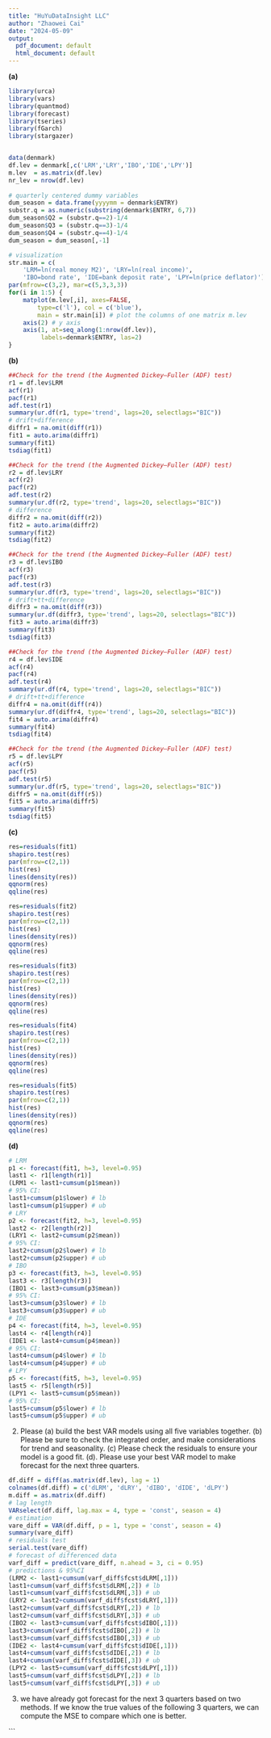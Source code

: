 ---
title: "HuYuDataInsight LLC"
author: "Zhaowei Cai"
date: "2024-05-09"
output:
  pdf_document: default
  html_document: default
---

**(a)**
```{r}
library(urca)
library(vars)
library(quantmod)
library(forecast)
library(tseries)
library(fGarch)
library(stargazer)


data(denmark)
df.lev = denmark[,c('LRM','LRY','IBO','IDE','LPY')]
m.lev  = as.matrix(df.lev)
nr_lev = nrow(df.lev)
 
# quarterly centered dummy variables
dum_season = data.frame(yyyymm = denmark$ENTRY)
substr.q = as.numeric(substring(denmark$ENTRY, 6,7))
dum_season$Q2 = (substr.q==2)-1/4
dum_season$Q3 = (substr.q==3)-1/4
dum_season$Q4 = (substr.q==4)-1/4
dum_season = dum_season[,-1]

# visualization
str.main = c(
    'LRM=ln(real money M2)', 'LRY=ln(real income)',
    'IBO=bond rate', 'IDE=bank deposit rate', 'LPY=ln(price deflator)')
par(mfrow=c(3,2), mar=c(5,3,3,3))
for(i in 1:5) {
    matplot(m.lev[,i], axes=FALSE,
        type=c('l'), col = c('blue'), 
        main = str.main[i]) # plot the columns of one matrix m.lev
    axis(2) # y axis
    axis(1, at=seq_along(1:nrow(df.lev)),
         labels=denmark$ENTRY, las=2)
}
```

**(b)**
```{r}
##Check for the trend (the Augmented Dickey–Fuller (ADF) test)
r1 = df.lev$LRM
acf(r1)
pacf(r1)
adf.test(r1)
summary(ur.df(r1, type='trend', lags=20, selectlags="BIC"))
# drift+difference
diffr1 = na.omit(diff(r1))
fit1 = auto.arima(diffr1)
summary(fit1)
tsdiag(fit1)

##Check for the trend (the Augmented Dickey–Fuller (ADF) test)
r2 = df.lev$LRY
acf(r2)
pacf(r2)
adf.test(r2)
summary(ur.df(r2, type='trend', lags=20, selectlags="BIC"))
# difference
diffr2 = na.omit(diff(r2))
fit2 = auto.arima(diffr2)
summary(fit2)
tsdiag(fit2)

##Check for the trend (the Augmented Dickey–Fuller (ADF) test)
r3 = df.lev$IBO
acf(r3)
pacf(r3)
adf.test(r3)
summary(ur.df(r3, type='trend', lags=20, selectlags="BIC"))
# drift+tt+difference
diffr3 = na.omit(diff(r3))
summary(ur.df(diffr3, type='trend', lags=20, selectlags="BIC"))
fit3 = auto.arima(diffr3)
summary(fit3)
tsdiag(fit3)

##Check for the trend (the Augmented Dickey–Fuller (ADF) test)
r4 = df.lev$IDE
acf(r4)
pacf(r4)
adf.test(r4)
summary(ur.df(r4, type='trend', lags=20, selectlags="BIC"))
# drift+tt+difference
diffr4 = na.omit(diff(r4))
summary(ur.df(diffr4, type='trend', lags=20, selectlags="BIC"))
fit4 = auto.arima(diffr4)
summary(fit4)
tsdiag(fit4)

##Check for the trend (the Augmented Dickey–Fuller (ADF) test)
r5 = df.lev$LPY
acf(r5)
pacf(r5)
adf.test(r5)
summary(ur.df(r5, type='trend', lags=20, selectlags="BIC"))
diffr5 = na.omit(diff(r5))
fit5 = auto.arima(diffr5)
summary(fit5)
tsdiag(fit5)
```

**(c)**
```{r}
res=residuals(fit1)
shapiro.test(res)
par(mfrow=c(2,1))
hist(res)
lines(density(res))
qqnorm(res)          
qqline(res)

res=residuals(fit2)
shapiro.test(res)
par(mfrow=c(2,1))
hist(res)
lines(density(res))
qqnorm(res)          
qqline(res)

res=residuals(fit3)
shapiro.test(res)
par(mfrow=c(2,1))
hist(res)
lines(density(res))
qqnorm(res)          
qqline(res)

res=residuals(fit4)
shapiro.test(res)
par(mfrow=c(2,1))
hist(res)
lines(density(res))
qqnorm(res)          
qqline(res)

res=residuals(fit5)
shapiro.test(res)
par(mfrow=c(2,1))
hist(res)
lines(density(res))
qqnorm(res)          
qqline(res)
```

**(d)**
```{r}
# LRM
p1 <- forecast(fit1, h=3, level=0.95)
last1 <- r1[length(r1)]
(LRM1 <- last1+cumsum(p1$mean))
# 95% CI:
last1+cumsum(p1$lower) # lb
last1+cumsum(p1$upper) # ub
# LRY
p2 <- forecast(fit2, h=3, level=0.95)
last2 <- r2[length(r2)]
(LRY1 <- last2+cumsum(p2$mean))
# 95% CI:
last2+cumsum(p2$lower) # lb
last2+cumsum(p2$upper) # ub
# IBO
p3 <- forecast(fit3, h=3, level=0.95)
last3 <- r3[length(r3)]
(IBO1 <- last3+cumsum(p3$mean))
# 95% CI:
last3+cumsum(p3$lower) # lb
last3+cumsum(p3$upper) # ub
# IDE
p4 <- forecast(fit4, h=3, level=0.95)
last4 <- r4[length(r4)]
(IDE1 <- last4+cumsum(p4$mean))
# 95% CI:
last4+cumsum(p4$lower) # lb
last4+cumsum(p4$upper) # ub
# LPY
p5 <- forecast(fit5, h=3, level=0.95)
last5 <- r5[length(r5)]
(LPY1 <- last5+cumsum(p5$mean))
# 95% CI:
last5+cumsum(p5$lower) # lb
last5+cumsum(p5$upper) # ub
```

2. Please (a) build the best VAR models using all five variables together. (b) Please be sure to check the integrated order, and make considerations for trend and seasonality. (c) Please check the residuals to ensure your model is a good fit. (d). Please use your best VAR model to make forecast for the next three quarters.

```{r}
df.diff = diff(as.matrix(df.lev), lag = 1)
colnames(df.diff) = c('dLRM', 'dLRY', 'dIBO', 'dIDE', 'dLPY')
m.diff = as.matrix(df.diff)
# lag length
VARselect(df.diff, lag.max = 4, type = 'const', season = 4)
# estimation
vare_diff = VAR(df.diff, p = 1, type = 'const', season = 4)
summary(vare_diff)
# residuals test
serial.test(vare_diff)
# forecast of differenced data
varf_diff = predict(vare_diff, n.ahead = 3, ci = 0.95)
# predictions & 95%CI
(LRM2 <- last1+cumsum(varf_diff$fcst$dLRM[,1]))
last1+cumsum(varf_diff$fcst$dLRM[,2]) # lb
last1+cumsum(varf_diff$fcst$dLRM[,3]) # ub
(LRY2 <- last2+cumsum(varf_diff$fcst$dLRY[,1]))
last2+cumsum(varf_diff$fcst$dLRY[,2]) # lb
last2+cumsum(varf_diff$fcst$dLRY[,3]) # ub
(IBO2 <- last3+cumsum(varf_diff$fcst$dIBO[,1]))
last3+cumsum(varf_diff$fcst$dIBO[,2]) # lb
last3+cumsum(varf_diff$fcst$dIBO[,3]) # ub
(IDE2 <- last4+cumsum(varf_diff$fcst$dIDE[,1]))
last4+cumsum(varf_diff$fcst$dIDE[,2]) # lb
last4+cumsum(varf_diff$fcst$dIDE[,3]) # ub
(LPY2 <- last5+cumsum(varf_diff$fcst$dLPY[,1]))
last5+cumsum(varf_diff$fcst$dLPY[,2]) # lb
last5+cumsum(varf_diff$fcst$dLPY[,3]) # ub
```
3.
we have already got forecast for the next 3 quarters based on two methods. If we know the true values of the following 3 quarters, we can compute the MSE to compare which one is better.

```
